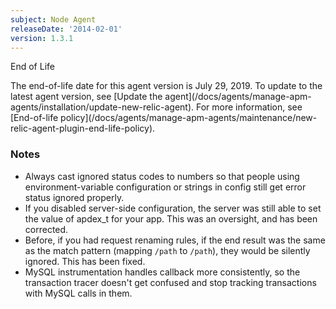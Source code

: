 ```yaml
---
subject: Node Agent
releaseDate: '2014-02-01'
version: 1.3.1
---
```


End of Life

<Callout variant="important">
  The end-of-life date for this agent version is July 29, 2019. To update to the latest agent version, see [Update the agent](/docs/agents/manage-apm-agents/installation/update-new-relic-agent). For more information, see [End-of-life policy](/docs/agents/manage-apm-agents/maintenance/new-relic-agent-plugin-end-life-policy).
</Callout>

### Notes

* Always cast ignored status codes to numbers so that people using environment-variable configuration or strings in config still get error status ignored properly.
* If you disabled server-side configuration, the server was still able to set the value of apdex_t for your app. This was an oversight, and has been corrected.
* Before, if you had request renaming rules, if the end result was the same as the match pattern (mapping `/path` to `/path`), they would be silently ignored. This has been fixed.
* MySQL instrumentation handles callback more consistently, so the transaction tracer doesn't get confused and stop tracking transactions with MySQL calls in them.
